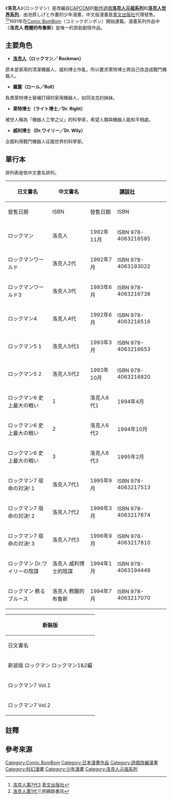 {{Infobox animanga/Headerofja
|title= 洛克人
|image= 
|size= 
|caption= 
|japanese= ロックマン
|english= ROCKMAN
|kana= 
|romaji= Rokkuman
|genre= [[科幻|科幻]]
}}
{{Infobox animanga/Manga
|標題= 
|作者= [[CAPCOM|CAPCOM]]
|作畫= 池原しげと
|出版社= {{flagicon|JPN}}[[講談社|講談社]]<br />{{flagicon|ROC}}[[青文出版社|青文出版社]]
|其他出版社= 
|連載雜誌= {{flagicon|JPN}}コミックボンボン<br />{{flagicon|ROC}}強棒SD月刊
|label= 
|網路= 
|發售日= 
|開始= 1991年夏増刊號
|結束= 1996年8月號
|冊數= 14
|話數= 
|其他= 
}}
{{Infobox animanga/Footerofja}}
《'''洛克人'''》（ロックマン）是改編自[[CAPCOM|CAPCOM]]的[[動作遊戲|動作遊戲]]'''[[洛克人元祖系列|洛克人元祖系列]]'''和'''[[洛克人元祖系列#洛克人世界系列|洛克人世界系列]]'''，由池原しげと作畫的少年漫畫，中文版漫畫是[[青文出版社|青文出版社]]代理發售。<ref>[http://www.ching-win.com.tw/?sinfo=detail&b_unit=2327&template=comic 洛克人第7代3] {{Wayback|url=http://www.ching-win.com.tw/?sinfo=detail&b_unit=2327&template=comic |date=20150923202912 }}[[青文出版社|青文出版社]]{{zh-tw}}</ref><ref>[http://www.m.sanmin.com.tw/Product/Index/001534393 洛克人第1代]三民網路書店{{zh-tw}}</ref>1991年在[[Comic_BomBom|Comic BomBom]]（コミックボンボン）開始連載。漫畫系列作品中《'''洛克人 甦醒的布魯斯'''》是唯一的原創劇情作品。

==主要角色==
*'''[[洛克人_(角色)|洛克人]]（ロックマン╱ Rockman）'''
原本是家用的清潔機器人，威利博士作亂，所以要求萊特博士將自己改造成戰鬥機器人。
*'''蘿露（ロール╱Roll）'''
負責萊特博士替補打掃的家用機器人，如同洛克的妹妹。
*'''萊特博士（ライト博士╱Dr. Right）'''
被世人稱為「機器人工學之父」的科學家，希望人類與機器人能和平相處。
*'''威利博士（Dr.ワイリー╱Dr. Wily）'''
企圖利用戰鬥機器人征服世界的科學家。

==單行本==
排列表是依中文書名排列。
{| class="wikitable"
!rowspan="2"| 日文書名 
!rowspan="2"| 中文書名 
!colspan="2"|{{flagicon|Japan}} [[講談社|講談社]]
!colspan="2"|{{flagicon|ROC}} [[青文出版社|青文出版社]]
|-
! 發售日期 !! ISBN !! 發售日期!! ISBN
|-
| ロックマン || 洛克人 || 1992年11月 || ISBN 978-4063216585  || 1993年7月10日 || ISBN 957-539-068-7
|-
| ロックマンワールド || 洛克人2代{{efn|劇情是洛克人世界和洛克人世界2而不是[[洛克人2_威利博士之謎|洛克人2 威利博士之謎]]}} || 1992年7月 || ISBN 978-4063193022 || 1994年7月15日 || ISBN 957-539-203-5
|-
| ロックマンワールド3 || 洛克人3代{{efn|劇情是洛克人世界3而不是[[洛克人3_威利博士的末期！？|洛克人3 威利博士的末期！？]]}} || 1993年6月 || ISBN 978-4063216738 || 1993年9月20日 || ISBN 957-539-099-7
|-
| ロックマン4 || 洛克人4代 || 1992年6月 || ISBN 978-4063216516 || 1993月7月10日 || ISBN 957-539-069-5
|-
| ロックマン5 1 || 洛克人5代1 || 1993年3月 || ISBN 978-4063216653 || 1993年8月20日 || ISBN 957-539-088-1
|-
| ロックマン5 2 || 洛克人5代2 || 1993年10月 || ISBN 978-4063216820 || 1994年3月1日 || ISBN 957-539-157-8
|-
| ロックマン6 史上最大の戦い!! 1 || 洛克人6代1 || 1994年4月 || ISBN 978-4063216967 || 1994年8月29日 || ISBN 957-539-239-6
|-
| ロックマン6 史上最大の戦い!! 2 || 洛克人6代2 || 1994年10月 || ISBN 978-4063217179 || 1994年12月28日 || ISBN 957-539-286-8
|-
| ロックマン6 史上最大の戦い!! 3 || 洛克人6代3 || 1995年2月 || ISBN 978-4063217346 || 1995年3月30日 || ISBN 957-539-325-2
|-
| ロックマン7 宿命の対決! 1 || 洛克人7代1 || 1995年9月 || ISBN 978-4063217513 || 1995年12月1日 || ISBN 957-539-418-6
|-
| ロックマン7 宿命の対決! 2 || 洛克人7代2 || 1996年3月 || ISBN 978-4063217674 || 1996年6月20日 || ISBN 957-539-500-X
|-
| ロックマン7 宿命の対決! 3 || 洛克人7代3 || 1996年9月 || ISBN 978-4063217810 || 1996年12月10日 || ISBN 957-539-585-9
|-
| ロックマン Dr.ワイリーの陰謀{{efn|[[洛克人2_威利博士之謎|洛克人2 威利博士之謎]]的改編作品}} || 洛克人 威利博士的陰謀 || 1994年1月 || ISBN 978-4063194449 || 1995年10月26日 || ISBN 957-539-403-8
|-
| ロックマン 甦るブルース{{efn|原創劇情作品}} || 洛克人 甦醒的布魯斯 || 1994年7月 || ISBN 978-4063217070 || 1995年9月15日 || ISBN 957-539-374-0
|}
{| class="wikitable"
!colspan="4"| 新裝版 
|-
! 日文書名 || 出版社 || 發售日期 || ISBN
|-
| 新装版 ロックマン ロックマン1&2編{{efn|收錄ロックマン和ロックマン Dr.ワイリーの陰謀}} || 講談社 || 2014年12月22日 || ISBN 978-4063771084
|-
| ロックマン7 Vol.1 || Wedge Holdings || 2011年4月30日 || ISBN 978-4904293492
|-
| ロックマン7 Vol.2 || Wedge Holdings || 2011年4月30日 || ISBN 978-4904293508
|}

== 註釋 ==
{{notelist|iger=}}

==參考來源==
{{reflist}}

{{DEFAULTSORT:Rockman}}

{{洛克人}}

[[Category:Comic_BomBom|Category:Comic BomBom]]
[[Category:日本漫畫作品|Category:日本漫畫作品]]
[[Category:遊戲改編漫畫|Category:遊戲改編漫畫]]
[[Category:科幻漫畫|Category:科幻漫畫]]
[[Category:少年漫畫|Category:少年漫畫]]
[[Category:洛克人元祖系列|Category:洛克人元祖系列]]